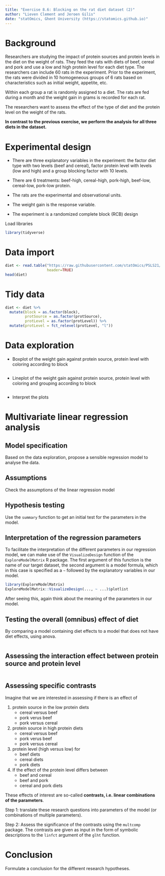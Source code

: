 ```yaml
---
title: "Exercise 8.6: Blocking on the rat diet dataset (2)"
author: "Lieven Clement and Jeroen Gilis"
date: "statOmics, Ghent University (https://statomics.github.io)"
---
```


# Background

Researchers are studying the impact of protein sources and protein levels in
the diet on the weight of rats. They feed the rats with diets of beef, cereal
and pork and use a low and high protein level for each diet type.
The researchers can include 60 rats in the experiment. Prior to the experiment,
the rats were divided in 10 homogeneous groups of 6 rats based on
characteristics such as initial weight, appetite, etc.

Within each group a rat is randomly assigned to a diet. The rats are fed during
a month and the weight gain in grams is recorded for each rat.

The researchers want to assess the effect of the type of diet and the protein
level on the weight of the rats.

**In contrast to the previous exercise, we perform the analysis for all three**
**diets in the dataset.**

# Experimental design

- There are three explanatory variables in the experiment: the factor diet type
with two levels (beef and cereal), factor protein level with levels
(low and high) and a group blocking factor with 10 levels.

- There are 6 treatments: beef-high, cereal-high, pork-high, beef-low,
cereal-low, pork-low protein.

- The rats are the experimental and observational units.

- The weight gain is the response variable.

- The experiment is a randomized complete block (RCB) design

Load libraries

```r
library(tidyverse)
```

# Data import

```r
diet <- read.table("https://raw.githubusercontent.com/statOmics/PSLS21/data/dietRats.txt",
                   header=TRUE)
head(diet)
```

# Tidy data

```r
diet <- diet %>%
  mutate(block = as.factor(block),
         protSource = as.factor(protSource),
         protLevel = as.factor(protLevel)) %>%
  mutate(protLevel = fct_relevel(protLevel, "l"))
```

# Data exploration

- Boxplot of the weight gain against protein source, protein level with coloring according to block

```r

```

- Lineplot of the weight gain against protein source, protein level with coloring and grouping according to block

```r

```

- Interpret the plots

# Multivariate linear regression analysis

## Model specification

Based  on the data exploration, propose a sensible regression model to analyse
the data.

## Assumptions

Check the assumptions of the linear regression model

## Hypothesis testing

Use the `summary` function to get an initial test for the parameters in the
model.

## Interpretation of the regression parameters

To facilitate the interpretation of the different parameters in our regression
model, we can make use of the `VisualizeDesign` function of the
`ExploreModelMatrix` R package. The first argument of this function is the name
of our target dataset, the second argument is a model formula, which in this
case is specified as a `~` followed by the explanatory variables in our model.

```r
library(ExploreModelMatrix)
ExploreModelMatrix::VisualizeDesign(..., ~ ...)$plotlist
```

After seeing this, again think about the meaning of the parameters in our model.

## Testing the overall (omnibus) effect of diet

By comparing a model containing diet effects to a model that does not have
diet effects, using anova.

```r

```

## Assessing the interaction effect between protein source and protein level


```r

```


## Assessing specific contrasts

Imagine that we are interested in assessing if there is an effect of

1. protein source in the low protein diets
	- cereal versus beef
	- pork verus beef
	- pork versus cereal


2. protein source in high protein diets
	- cereal versus beef
	- pork verus beef
	- pork versus cereal


3. protein level (high versus low) for
	- beef diets
	- cereal diets
	- pork diets


4. If the effect of the protein level differs between
	- beef and cereal
	- beef and pork
	- cereal and pork diets

These effects of interest are so-called
**contrasts, i.e. linear combinations of the parameters**.

Step 1: translate these research questions into parameters of the model (or
combinations of multiple parameters).

Step 2: Assess the significance of the contrasts using the `multcomp` package.
The contrasts are given as input in the form of symbolic
descriptions to the `linfct` argument of the `glht` function.

# Conclusion

Formulate a conclusion for the different research hypotheses.
